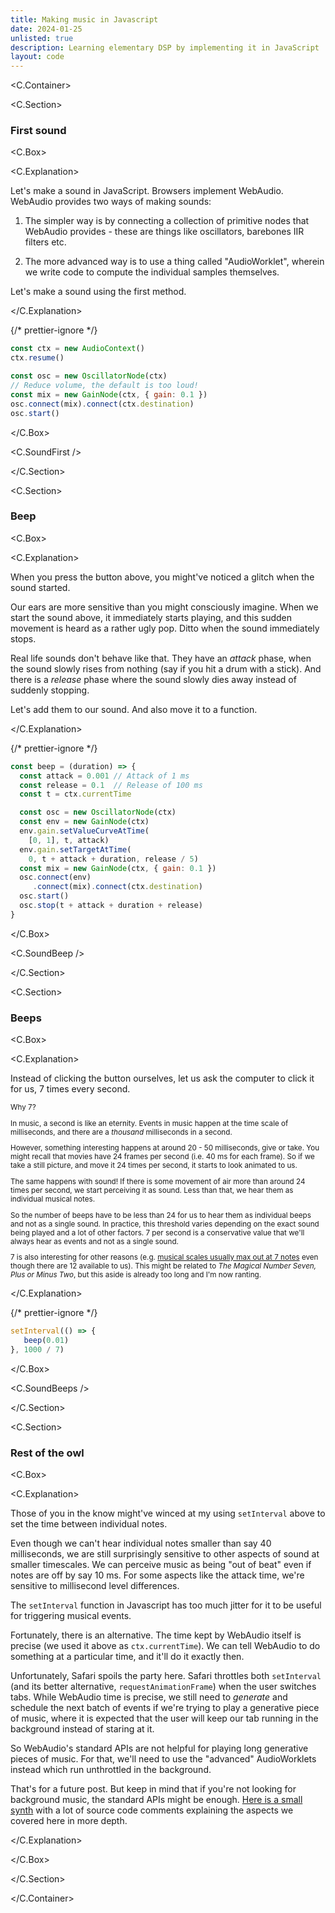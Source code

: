 ```yaml
---
title: Making music in Javascript
date: 2024-01-25
unlisted: true
description: Learning elementary DSP by implementing it in JavaScript
layout: code
---
```



<C.Container>

<C.Section>

### First sound

<C.Box>

<C.Explanation>

Let's make a sound in JavaScript. Browsers implement WebAudio. WebAudio provides
two ways of making sounds:

1. The simpler way is by connecting a collection of primitive nodes that
   WebAudio provides - these are things like oscillators, barebones IIR filters
   etc.

2. The more advanced way is to use a thing called "AudioWorklet", wherein we
   write code to compute the individual samples themselves.

Let's make a sound using the first method.

</C.Explanation>

{/* prettier-ignore */}
```js
const ctx = new AudioContext()
ctx.resume()

const osc = new OscillatorNode(ctx)
// Reduce volume, the default is too loud!
const mix = new GainNode(ctx, { gain: 0.1 })
osc.connect(mix).connect(ctx.destination)
osc.start()
```

</C.Box>

<C.SoundFirst />

</C.Section>

<C.Section>

### Beep

<C.Box>

<C.Explanation>

When you press the button above, you might've noticed a glitch when the sound
started.

Our ears are more sensitive than you might consciously imagine. When we start
the sound above, it immediately starts playing, and this sudden movement is
heard as a rather ugly pop. Ditto when the sound immediately stops.

Real life sounds don't behave like that. They have an _attack_ phase, when the
sound slowly rises from nothing (say if you hit a drum with a stick). And there
is a _release_ phase where the sound slowly dies away instead of suddenly
stopping.

Let's add them to our sound. And also move it to a function.

</C.Explanation>

{/* prettier-ignore */}
```js
const beep = (duration) => {
  const attack = 0.001 // Attack of 1 ms
  const release = 0.1  // Release of 100 ms
  const t = ctx.currentTime

  const osc = new OscillatorNode(ctx)
  const env = new GainNode(ctx)
  env.gain.setValueCurveAtTime(
    [0, 1], t, attack)
  env.gain.setTargetAtTime(
    0, t + attack + duration, release / 5)
  const mix = new GainNode(ctx, { gain: 0.1 })
  osc.connect(env)
     .connect(mix).connect(ctx.destination)
  osc.start()
  osc.stop(t + attack + duration + release)
}
```

</C.Box>

<C.SoundBeep />

</C.Section>

<C.Section>

### Beeps

<C.Box>

<C.Explanation>

Instead of clicking the button ourselves, let us ask the computer to click it
for us, 7 times every second.

<small>
Why 7?

In music, a second is like an eternity. Events in music happen at the time scale
of milliseconds, and there are a _thousand_ milliseconds in a second.

However, something interesting happens at around 20 - 50 milliseconds, give or
take. You might recall that movies have 24 frames per second (i.e. 40 ms for
each frame). So if we take a still picture, and move it 24 times per second, it
starts to look animated to us.

The same happens with sound! If there is some movement of air more than around
24 times per second, we start perceiving it as sound. Less than that, we hear
them as individual musical notes.

So the number of beeps have to be less than 24 for us to hear them as individual
beeps and not as a single sound. In practice, this threshold varies depending on
the exact sound being played and a lot of other factors. 7 per second is a
conservative value that we'll always hear as events and not as a single sound.

7 is also interesting for other reasons (e.g. [musical scales usually max out at
7 notes](/raag) even though there are 12 available to us). This might be related
to <i>The Magical Number Seven, Plus or Minus Two</i>, but this aside is already
too long and I'm now ranting.

</small>

</C.Explanation>

{/* prettier-ignore */}
```js
setInterval(() => {
   beep(0.01)
}, 1000 / 7)
```

</C.Box>

<C.SoundBeeps />

</C.Section>

<C.Section>

### Rest of the owl

<C.Box>

<C.Explanation>

Those of you in the know might've winced at my using `setInterval` above to set
the time between individual notes.

Even though we can't hear individual notes smaller than say 40 milliseconds, we
are still surprisingly sensitive to other aspects of sound at smaller
timescales. We can perceive music as being "out of beat" even if notes are off
by say 10 ms. For some aspects like the attack time, we're sensitive to
millisecond level differences.

The `setInterval` function in Javascript has too much jitter for it to be useful
for triggering musical events.

Fortunately, there is an alternative. The time kept by WebAudio itself is
precise (we used it above as `ctx.currentTime`). We can tell WebAudio to do
something at a particular time, and it'll do it exactly then.

Unfortunately, Safari spoils the party here. Safari throttles both `setInterval`
(and its better alternative, `requestAnimationFrame`) when the user switches
tabs. While WebAudio time is precise, we still need to _generate_ and schedule
the next batch of events if we're trying to play a generative piece of music,
where it is expected that the user will keep our tab running in the background
instead of staring at it.

So WebAudio's standard APIs are not helpful for playing long generative pieces
of music. For that, we'll need to use the "advanced" AudioWorklets instead which
run unthrottled in the background.

That's for a future post. But keep in mind that if you're not looking for
background music, the standard APIs might be enough. [Here is a small
synth](https://github.com/mnvr/mrmr.io/blob/main/pages/raag/synth.ts) with a lot
of source code comments explaining the aspects we covered here in more depth.

</C.Explanation>

</C.Box>

</C.Section>


</C.Container>
